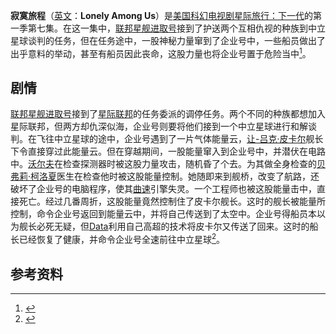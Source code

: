 {{Pathnav|星际旅行|星际旅行：下一代剧集列表}}
{{Infobox Television episode
| Title = 寂寞旅程
| Image = [[Image:寂寞旅程.jpg|200px]]
| Caption = 模仿[[夏洛克·福尔摩斯|夏洛克·福尔摩斯]]的[[Data|Data]]。
| Series = [[星际旅行：下一代|星际旅行：下一代]]
| Season = 1
| Episode = 7
| Production = 108
| Airdate = {{Start date|1987|11|2}}
| Teleplay = 
| Story = 
| Writer       = 迈克尔·海普林
| Director = Cliff Bole
| Music = 
| Guests =
| Prev = [[前人所未至的领域_(TNG)|前人所未至的领域]]
| Next = [[所谓正义|所谓正义]]
| Episode list = [[星际旅行：下一代剧集列表|星际旅行：下一代剧集列表]]
}}

'''寂寞旅程'''（[[英文|英文]]：'''Lonely Among Us'''）是[[美国|美国]][[科幻|科幻]][[电视剧|电视剧]][[星际旅行：下一代|星际旅行：下一代]]的第一季第七集。在这一集中，[[联邦星舰进取号_(NCC-1701-D)|联邦星舰进取号]]接到了护送两个互相仇视的种族到中立星球谈判的任务，但在任务途中，一股神秘力量窜到了企业号中，一些船员做出了出乎意料的举动，甚至有船员因此丧命，这股力量也将企业号置于危险当中<ref>{{Cite web |url=http://www.startrek.com/database_article/lonely-among-us |title=Star Trek Database-Lonely Among Us |accessdate=2011-08-28 |archive-date=2011-09-07 |archive-url=https://web.archive.org/web/20110907031258/http://www.startrek.com/database_article/lonely-among-us |dead-url=no }}</ref>。

==剧情==
[[联邦星舰进取号_(NCC-1701-D)|联邦星舰进取号]]接到了[[星际联邦|星际联邦]]的任务委派的调停任务。两个不同的种族都想加入星际联邦，但两方却仇深似海，企业号则要将他们接到一个中立星球进行和解谈判。在飞往中立星球的途中，企业号遇到了一片气体能量云，[[让-吕克·皮卡尔|让-吕克·皮卡尔]]舰长下令直接穿过此能量云。但在穿越期间，一股能量窜入到企业号中，并潜伏在电路中。[[沃尔夫_(星际旅行)|沃尔夫]]在检查探测器时被这股力量攻击，随机昏了个去。为其做全身检查的[[贝弗莉·柯洛夏|贝弗莉·柯洛夏]]医生在检查他时被这股能量控制。她随即来到舰桥，改变了航路，还破坏了企业号的电脑程序，使其[[曲速|曲速]]引擎失灵。一个工程师也被这股能量击中，直接死亡。经过几番周折，这股能量竟然控制住了皮卡尔舰长。这时的舰长被能量所控制，命令企业号返回到能量云中，并将自己传送到了太空中。企业号得船员本以为舰长必死无疑，但[[Data|Data]]利用自己高超的技术将皮卡尔又传送了回来。这时的船长已经恢复了健康，并命令企业号全速前往中立星球<ref>{{Cite web |url=http://memory-alpha.org/wiki/Lonely_Among_Us |title=Memory-alpha Lonely Among Us |accessdate=2011-08-28 |archive-date=2011-04-15 |archive-url=https://web.archive.org/web/20110415062750/http://memory-alpha.org/wiki/Lonely_Among_Us |dead-url=no }}</ref>。

==参考资料==
{{reflist}}

{{Memoryalpha|Lonely Among Us (episode)|寂寞旅程}}

{{下一代第一季}}
